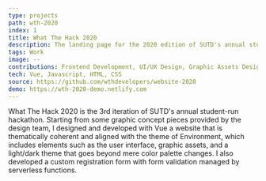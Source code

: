 ```yaml
---
type: projects
path: wth-2020
index: 1
title: What The Hack 2020
description: The landing page for the 2020 edition of SUTD's annual student-run hackathon, What The Hack
tags: Work
image: --
contributions: Frontend Development, UI/UX Design, Graphic Assets Design, Some Backend Development
tech: Vue, Javascript, HTML, CSS
source: https://github.com/wthdevelopers/website-2020
demo: https://wth-2020-demo.netlify.com
---
```


What The Hack 2020 is the 3rd iteration of SUTD's annual student-run hackathon.
Starting from some graphic concept pieces provided by the design team, I
designed and developed with Vue a website that is <Highlight>thematically coherent and
aligned with the theme of Environment</Highlight>, which includes elements such as the user
interface, graphic assets, and a light/dark theme that <Highlight>goes beyond mere color
palette changes</Highlight>. I also developed a custom registration form with form validation
managed by serverless functions.

